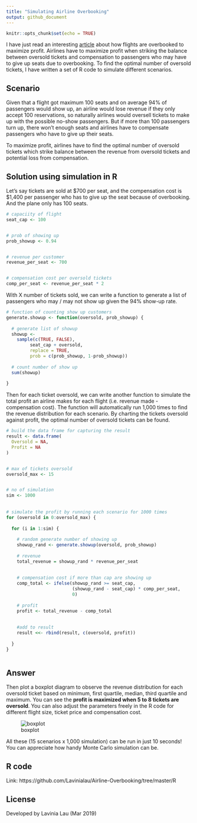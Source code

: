 ```yaml
---
title: "Simulating Airline Overbooking"
output: github_document
---
```


```r
knitr::opts_chunk$set(echo = TRUE)
```

I have just read an interesting [article](https://www.cbc.ca/news/business/airline-passengers-bumping-overbooking-united-1.4065603) about how flights are overbooked to maximize profit. Airlines have to maximize profit when striking the balance between oversold tickets and compensation to passengers who may have to give up seats due to overbooking. To find the optimal number of oversold tickets, I have written a set of R code to simulate different scenarios.

## Scenario

Given that a flight got maximum 100 seats and on average 94% of passengers would show up, an airline would lose revenue if they only accept 100 reservations, so naturally airlines would oversell tickets to make up with the possible no-show passengers. But if more than 100 passengers turn up, there won't enough seats and airlines have to compensate passengers who have to give up their seats. 

To maximize profit, airlines have to find the optimal number of oversold tickets which strike balance between the revenue from oversold tickets and potential loss from compensation.


## Solution using simulation in R

Let's say tickets are sold at $700 per seat, and the compensation cost is $1,400 per passenger who has to give up the seat because of overbooking. And the plane only has 100 seats.

```r

# capaciity of flight
seat_cap <- 100


# prob of showing up
prob_showup <- 0.94


# revenue per customer
revenue_per_seat <- 700


# compensation cost per oversold tickets
comp_per_seat <- revenue_per_seat * 2


```

With X number of tickets sold, we can write a function to generate a list of passengers who may / may not show up given the 94% show-up rate. 

```r

# function of counting show up customers
generate.showup <- function(oversold, prob_showup) {
  
  # generate list of showup
  showup <- 
    sample(c(TRUE, FALSE),
         seat_cap + oversold,
         replace = TRUE,
         prob = c(prob_showup, 1-prob_showup))
  
  # count number of show up
  sum(showup)
  
}

```

Then for each ticket oversold, we can write another function to simulate the total profit an airline makes for each flight (i.e. revenue made - compensation cost). The function will automatically run 1,000 times to find the revenue distribution for each scenario. By charting the tickets oversold against profit, the optimal number of oversold tickets can be found.

```r

# build the data frame for capturing the result
result <- data.frame(
  Oversold = NA,
  Profit = NA
)


# max of tickets oversold
oversold_max <- 15


# no of simulation
sim <- 1000
 
 
# simulate the profit by running each scenario for 1000 times
for (oversold in 0:oversold_max) {
  
  for (i in 1:sim) {
    
    # random generate number of showing up
    showup_rand <- generate.showup(oversold, prob_showup)
    
    # revenue
    total_revenue = showup_rand * revenue_per_seat
    
    
    # compensation cost if more than cap are showing up
    comp_total <- ifelse(showup_rand >= seat_cap,
                         (showup_rand - seat_cap) * comp_per_seat,
                         0)
    
    # profit
    profit <- total_revenue - comp_total
    
    
    #add to result
    result <<- rbind(result, c(oversold, profit))
    
  }
}



```


## Answer

Then plot a boxplot diagram to observe the revenue distribution for each oversold ticket based on minimum, first quartile, median, third quartile and maximum. You can see the <b>profit is maximized when 5 to 8 tickets are oversold</b>. You can also adjust the parameters freely in the R code for different flight size, ticket price and compensation cost.

![boxplot](image/Rplot.png)


All these (15 scenarios x 1,000 simulation) can be run in just 10 seconds! You can appreciate how handy Monte Carlo simulation can be.

## R code
Link: https://github.com/Lavinialau/Airline-Overbooking/tree/master/R


## License
Developed by Lavinia Lau (Mar 2019)










